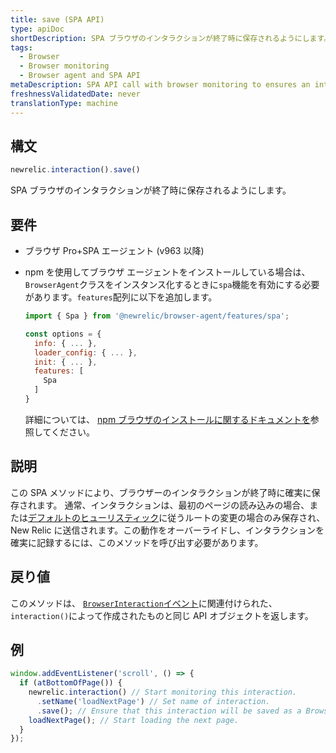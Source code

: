 ```yaml
---
title: save (SPA API)
type: apiDoc
shortDescription: SPA ブラウザのインタラクションが終了時に保存されるようにします。
tags:
  - Browser
  - Browser monitoring
  - Browser agent and SPA API
metaDescription: SPA API call with browser monitoring to ensures an interaction will be saved when it ends.
freshnessValidatedDate: never
translationType: machine
---
```


## 構文

```js
newrelic.interaction().save()
```

SPA ブラウザのインタラクションが終了時に保存されるようにします。

## 要件

* ブラウザ Pro+SPA エージェント (v963 以降)

* npm を使用してブラウザ エージェントをインストールしている場合は、 `BrowserAgent`クラスをインスタンス化するときに`spa`機能を有効にする必要があります。`features`配列に以下を追加します。

  ```js
  import { Spa } from '@newrelic/browser-agent/features/spa';

  const options = {
    info: { ... },
    loader_config: { ... },
    init: { ... },
    features: [
      Spa
    ]
  }
  ```

  詳細については、 [npm ブラウザのインストールに関するドキュメントを](https://www.npmjs.com/package/@newrelic/browser-agent#new-relic-browser-agent)参照してください。

## 説明

この SPA メソッドにより、ブラウザーのインタラクションが終了時に確実に保存されます。 通常、インタラクションは、最初のページの読み込みの場合、または[デフォルトのヒューリスティック](/docs/browser/single-page-app-monitoring/use-spa-data/spa-data-collection#browser-interaction)に従うルートの変更の場合のみ保存され、New Relic に送信されます。この動作をオーバーライドし、インタラクションを確実に記録するには、このメソッドを呼び出す必要があります。

## 戻り値

このメソッドは、 [`BrowserInteraction`イベント](/docs/insights/explore-data/attributes/browser-default-attributes-insights#browserinteraction-attributes)に関連付けられた、 `interaction()`によって作成されたものと同じ API オブジェクトを返します。

## 例

```js
window.addEventListener('scroll', () => {
  if (atBottomOfPage()) {
    newrelic.interaction() // Start monitoring this interaction.
      .setName('loadNextPage') // Set name of interaction.
      .save(); // Ensure that this interaction will be saved as a BrowserInteraction event when it ends, even if URL change and DOM modification did not occur.
    loadNextPage(); // Start loading the next page.
  }
});
```